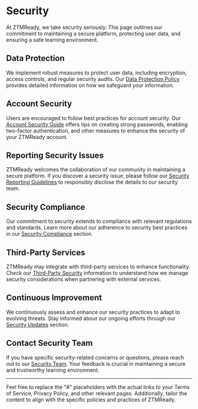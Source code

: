 
# Security

At ZTMReady, we take security seriously. This page outlines our commitment to maintaining a secure platform, protecting user data, and ensuring a safe learning environment.

## Data Protection

We implement robust measures to protect user data, including encryption, access controls, and regular security audits. Our [Data Protection Policy](#) provides detailed information on how we safeguard your information.

## Account Security

Users are encouraged to follow best practices for account security. Our [Account Security Guide](#) offers tips on creating strong passwords, enabling two-factor authentication, and other measures to enhance the security of your ZTMReady account.

## Reporting Security Issues

ZTMReady welcomes the collaboration of our community in maintaining a secure platform. If you discover a security issue, please follow our [Security Reporting Guidelines](#) to responsibly disclose the details to our security team.

## Security Compliance

Our commitment to security extends to compliance with relevant regulations and standards. Learn more about our adherence to security best practices in our [Security Compliance](#) section.

## Third-Party Services

ZTMReady may integrate with third-party services to enhance functionality. Check our [Third-Party Security](#) information to understand how we manage security considerations when partnering with external services.

## Continuous Improvement

We continuously assess and enhance our security practices to adapt to evolving threats. Stay informed about our ongoing efforts through our [Security Updates](#) section.

## Contact Security Team

If you have specific security-related concerns or questions, please reach out to our [Security Team](#). Your feedback is crucial in maintaining a secure and trustworthy learning environment.

---

Feel free to replace the "#" placeholders with the actual links to your Terms of Service, Privacy Policy, and other relevant pages. Additionally, tailor the content to align with the specific policies and practices of ZTMReady.